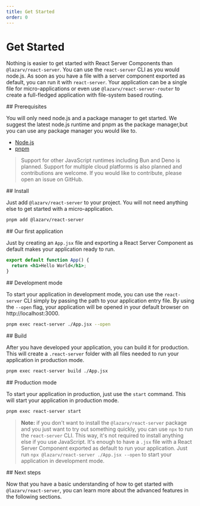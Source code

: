 ```yaml
---
title: Get Started
order: 0
---
```



# Get Started

Nothing is easier to get started with React Server Components than `@lazarv/react-server`. You can use the `react-server` CLI as you would node.js. As soon as you have a file with a server component exported as default, you can run it with `react-server`. Your application can be a single file for micro-applications or even use `@lazarv/react-server-router` to create a full-fledged application with file-system based routing.

<Link name="prerequisites">
## Prerequisites
</Link>

You will only need node.js and a package manager to get started. We suggest the latest node.js runtime and pnpm as the package manager,but you can use any package manager you would like to.

- [Node.js](https://nodejs.org)
- [pnpm](https://pnpm.io)

> Support for other JavaScript runtimes including Bun and Deno is planned. Support for multiple cloud platforms is also planned and contributions are welcome. If you would like to contribute, please open an issue on GitHub.

<Link name="install">
## Install
</Link>

Just add `@lazarv/react-server` to your project. You will not need anything else to get started with a micro-application.

```sh
pnpm add @lazarv/react-server
```

<Link name="our-first-application">
## Our first application
</Link>

Just by creating an `App.jsx` file and exporting a React Server Component as default makes your application ready to run.

```jsx
export default function App() {
  return <h1>Hello World</h1>;
}
```

<Link name="development-mode">
## Development mode
</Link>

To start your application in development mode, you can use the `react-server` CLI simply by passing the path to your application entry file. By using the `--open` flag, your application will be opened in your default browser on http://localhost:3000.

```sh
pnpm exec react-server ./App.jsx --open
```

<Link name="build">
## Build
</Link>

After you have developed your application, you can build it for production. This will create a `.react-server` folder with all files needed to run your application in production mode.

```sh
pnpm exec react-server build ./App.jsx
```

<Link name="production-mode">
## Production mode
</Link>

To start your application in production, just use the `start` command. This will start your application in production mode.

```sh
pnpm exec react-server start
```

> **Note:** if you don't want to install the `@lazarv/react-server` package and you just want to try out something quickly, you can use `npx` to run the `react-server` CLI. This way, it's not required to install anything else if you use JavaScript. It's enough to have a `.jsx` file with a React Server Component exported as default to run your application. Just run `npx @lazarv/react-server ./App.jsx --open` to start your application in development mode.

<Link name="next-steps">
## Next steps
</Link>

Now that you have a basic understanding of how to get started with `@lazarv/react-server`, you can learn more about the advanced features in the following sections.
